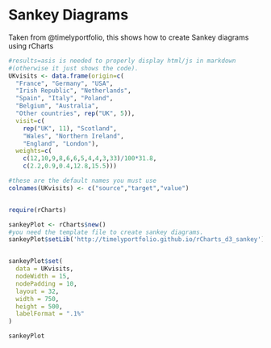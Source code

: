 Sankey Diagrams
========================================================

Taken from @timelyportfolio, this shows how to create Sankey diagrams using rCharts

```r
#results=asis is needed to properly display html/js in markdown 
#(otherwise it just shows the code).
UKvisits <- data.frame(origin=c(
  "France", "Germany", "USA",
  "Irish Republic", "Netherlands",
  "Spain", "Italy", "Poland",
  "Belgium", "Australia", 
  "Other countries", rep("UK", 5)),
  visit=c(
    rep("UK", 11), "Scotland",
    "Wales", "Northern Ireland", 
    "England", "London"),
  weights=c(
    c(12,10,9,8,6,6,5,4,4,3,33)/100*31.8, 
    c(2.2,0.9,0.4,12.8,15.5)))

#these are the default names you must use
colnames(UKvisits) <- c("source","target","value") 


require(rCharts)

sankeyPlot <- rCharts$new()
#you need the template file to create sankey diagrams.
sankeyPlot$setLib('http://timelyportfolio.github.io/rCharts_d3_sankey') 


sankeyPlot$set(
  data = UKvisits,
  nodeWidth = 15,
  nodePadding = 10,
  layout = 32,
  width = 750,
  height = 500,
  labelFormat = ".1%"
)

sankeyPlot
```
